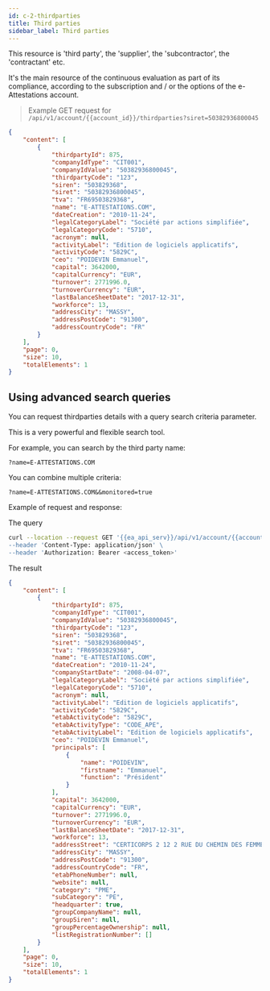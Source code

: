 ```yaml
---
id: c-2-thirdparties
title: Third parties
sidebar_label: Third parties
---
```


This resource is 'third party', the 'supplier', the 'subcontractor', the 'contractant' etc. 

It's the main resource of the continuous evaluation as part of its compliance, according to the subscription and / or the options of the e-Attestations account.

> Example GET request for `/api/v1/account/{{account_id}}/thirdparties?siret=50382936800045`

```json
{
    "content": [
        {
            "thirdpartyId": 875,
            "companyIdType": "CIT001",
            "companyIdValue": "50382936800045",
            "thirdpartyCode": "123",
            "siren": "503829368",
            "siret": "50382936800045",
            "tva": "FR69503829368",
            "name": "E-ATTESTATIONS.COM",
            "dateCreation": "2010-11-24",
            "legalCategoryLabel": "Société par actions simplifiée",
            "legalCategoryCode": "5710",
            "acronym": null,
            "activityLabel": "Edition de logiciels applicatifs",
            "activityCode": "5829C",
            "ceo": "POIDEVIN Emmanuel",
            "capital": 3642000,
            "capitalCurrency": "EUR",
            "turnover": 2771996.0,
            "turnoverCurrency": "EUR",
            "lastBalanceSheetDate": "2017-12-31",
            "workforce": 13,
            "addressCity": "MASSY",
            "addressPostCode": "91300",
            "addressCountryCode": "FR"
        }
    ],
    "page": 0,
    "size": 10,
    "totalElements": 1
}
```

## Using advanced search queries

You can request thirdparties details with a query search criteria parameter.

This is a very powerful and flexible search tool.


For example, you can search by the third party name:

`?name=E-ATTESTATIONS.COM`

You can combine multiple criteria:

`?name=E-ATTESTATIONS.COM&&monitored=true`

Example of request and response:

The query

```sh
curl --location --request GET '{{ea_api_serv}}/api/v1/account/{{account_id}}/thirdparties?name=E-ATTESTATIONS.COM \
--header 'Content-Type: application/json' \
--header 'Authorization: Bearer <access_token>'
```

The result

```json
{
    "content": [
        {
            "thirdpartyId": 875,
            "companyIdType": "CIT001",
            "companyIdValue": "50382936800045",
            "thirdpartyCode": "123",
            "siren": "503829368",
            "siret": "50382936800045",
            "tva": "FR69503829368",
            "name": "E-ATTESTATIONS.COM",
            "dateCreation": "2010-11-24",
            "companyStartDate": "2008-04-07",
            "legalCategoryLabel": "Société par actions simplifiée",
            "legalCategoryCode": "5710",
            "acronym": null,
            "activityLabel": "Edition de logiciels applicatifs",
            "activityCode": "5829C",
            "etabActivityCode": "5829C",
            "etabActivityType": "CODE_APE",
            "etabActivityLabel": "Edition de logiciels applicatifs",
            "ceo": "POIDEVIN Emmanuel",
            "principals": [
                {
                    "name": "POIDEVIN",
                    "firstname": "Emmanuel",
                    "function": "Président"
                }
            ],
            "capital": 3642000,
            "capitalCurrency": "EUR",
            "turnover": 2771996.0,
            "turnoverCurrency": "EUR",
            "lastBalanceSheetDate": "2017-12-31",
            "workforce": 13,
            "addressStreet": "CERTICORPS 2 12 2 RUE DU CHEMIN DES FEMMES",
            "addressCity": "MASSY",
            "addressPostCode": "91300",
            "addressCountryCode": "FR",
            "etabPhoneNumber": null,
            "website": null,
            "category": "PME",
            "subCategory": "PE",
            "headquarter": true,
            "groupCompanyName": null,
            "groupSiren": null,
            "groupPercentageOwnership": null,
            "listRegistrationNumber": []
        }
    ],
    "page": 0,
    "size": 10,
    "totalElements": 1
}
```
